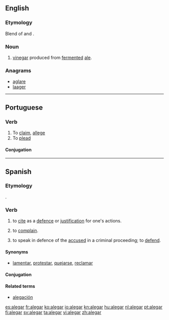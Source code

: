 ==English==

===Etymology===
Blend of {{term|ale|lang=en}} and {{term|vinegar|vine'''gar'''|lang=en}}.

===Noun===
{{en-noun|-}}

# [[vinegar]] produced from [[ferment]]ed [[ale]].

===Anagrams===
* [[aglare#English|aglare]]
* [[laager#English|laager]]
----
==Portuguese==

===Verb===
{{pt-verb|ale|gar}}

# To [[claim]], [[allege]]
# To [[plead]]

====Conjugation====
{{pt-conj|ale|gar}}
----
==Spanish==

===Etymology===
{{etyl|la|es}} {{term|allegare|lang=la}}.

===Verb===
{{es-verb|aleg|ar|pret=alegué}}

# {{context|transitive|lang=es}} to [[cite]] as a [[defence]] or [[justification]] for one's actions.
# {{context|intransitive|lang=es}} to [[complain]].
# {{context|intransitive|law|lang=es}} to speak in defence of the [[accused]] in a criminal proceeding; to [[defend]].

====Synonyms====
* {{sense|to complain}} [[lamentar]], [[protestar]], [[quejar|quejarse]], [[reclamar]]

====Conjugation====
{{es-conj-gar|ale}}

====Related terms====
* [[alegación]]

[[es:alegar]]
[[fr:alegar]]
[[ko:alegar]]
[[io:alegar]]
[[kn:alegar]]
[[hu:alegar]]
[[nl:alegar]]
[[pt:alegar]]
[[fi:alegar]]
[[sv:alegar]]
[[ta:alegar]]
[[vi:alegar]]
[[zh:alegar]]